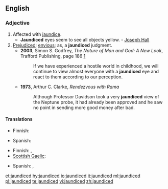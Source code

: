 ==English==

===Adjective===
{{en-adj}}

# Affected with [[jaundice]].
#* '''Jaundiced''' eyes seem to see all objects yellow. - [[w:Joseph Hall (bishop)|Joseph Hall]]
# [[prejudiced|Prejudiced]]; [[envious]]; as, a '''jaundiced''' judgment.
#* '''2003''', Simon S. Godfrey, ''The Nature of Man and God: A New Look'', Trafford Publishing, page 186 [http://books.google.com/books?id=E5Q7ch56wc4C&pg=PA186&dq=jaundiced+godfrey+date:1970-2008&lr=lang_en&as_brr=3&sig=rgUNZAhqGLWqRtfioTyRK4W5S0o]
#*: If we have experienced a hostile world in childhood, we will continue to view almost everyone with a '''jaundiced''' eye and react to them according to our perception.
#* '''1973''', Arthur C. Clarke, ''Rendezvous with Rama''
#*: Although Professor Davidson took a very '''jaundiced''' view of the Neptune probe, it had already been approved and he saw no point in sending more good money after bad.

====Translations====
{{trans-top|affected with jaundice}}
* Finnish: {{t|fi|keltatautinen}}
{{trans-mid}}
* Spanish: {{t+|es|ictérico}}
{{trans-bottom}}

{{trans-top|prejudiced, envious}}
* Finnish: {{t+|fi|epäluuloinen}}, {{t+|fi|ennakkoluuloinen}}
* [[Scottish Gaelic]]: {{t|gd|gruamach}}
{{trans-mid}}
* Spanish: {{t+|es|amargado}}, {{t+|es|resentido}}
{{trans-bottom}}

[[et:jaundiced]]
[[hy:jaundiced]]
[[io:jaundiced]]
[[it:jaundiced]]
[[ml:jaundiced]]
[[pl:jaundiced]]
[[te:jaundiced]]
[[vi:jaundiced]]
[[zh:jaundiced]]